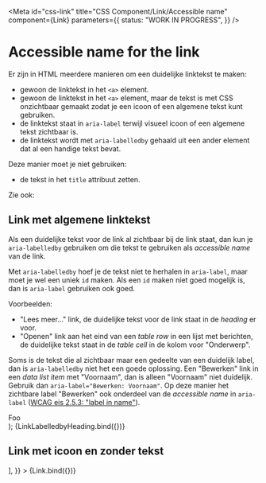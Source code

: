 <!-- @license CC0-1.0 -->


<Meta
  id="css-link"
  title="CSS Component/Link/Accessible name"
  component={Link}
  parameters={{
    status: "WORK IN PROGRESS",
  }}
/>

# Accessible name for the link

Er zijn in HTML meerdere manieren om een duidelijke linktekst te maken:

- gewoon de linktekst in het `<a>` element.
- gewoon de linktekst in het `<a>` element, maar de tekst is met CSS onzichtbaar gemaakt zodat je een icoon of een algemene tekst kunt gebruiken.
- de linktekst staat in `aria-label` terwijl visueel icoon of een algemene tekst zichtbaar is.
- de linktekst wordt met `aria-labelledby` gehaald uit een ander element dat al een handige tekst bevat.

Deze manier moet je niet gebruiken:

- de tekst in het `title` attribuut zetten.

Zie ook: [](https://www.w3.org/WAI/WCAG21/Techniques/aria/ARIA7)

## Link met algemene linktekst

Als een duidelijke tekst voor de link al zichtbaar bij de link staat, dan kun je `aria-labelledby` gebruiken om die tekst te gebruiken als _accessible name_ van de link.

Met `aria-labelledby` hoef je de tekst niet te herhalen in `aria-label`, maar moet je wel een uniek `id` maken. Als een `id` maken niet goed mogelijk is, dan is `aria-label` gebruiken ook goed.

Voorbeelden:

- "Lees meer..." link, de duidelijke tekst voor de link staat in de _heading_ er voor.
- "Openen" link aan het eind van een _table row_ in een lijst met berichten, de duidelijke tekst staat in de _table cell_ in de kolom voor "Onderwerp".

Soms is de tekst die al zichtbaar maar een gedeelte van een duidelijk label, dan is `aria-labelledby` niet het een goede oplossing. Een "Bewerken" link in een _data list item_ met "Voornaam", dan is alleen "Voornaam" niet duidelijk. Gebruik dan `aria-label="Bewerken: Voornaam"`. Op deze manier het zichtbare label "Bewerken" ook onderdeel van de _accessible name_ in `aria-label` ([WCAG eis 2.5.3: "label in name"](https://www.w3.org/TR/WCAG21/#label-in-name)).

  <div>
    <Heading2 id="heading">Foo</Heading2>
    <Link {...props} />
  </div>
);

<Canvas>
  <Story
    name="Non-unique link"
    component={LinkLabelledbyHeading}
    args={{
      "aria-labelledby": "heading",
      textContent: "Lees meer...",
    }}
  >
    {LinkLabelledbyHeading.bind({})}
  </Story>
</Canvas>

## Link met icoon en zonder tekst

<Canvas>
  <Story
    name="Icon and no text"
    args={{
      ariaLabel: "Zoeken",
      textContent: [<utrecht-icon-loupe></utrecht-icon-loupe>],
    }}
  >
    {Link.bind({})}
  </Story>
</Canvas>
